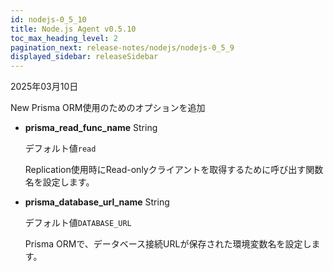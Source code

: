 ```yaml
---
id: nodejs-0_5_10
title: Node.js Agent v0.5.10
toc_max_heading_level: 2
pagination_next: release-notes/nodejs/nodejs-0_5_9
displayed_sidebar: releaseSidebar
---
```


2025年03月10日

<Status priority='1'>New</Status> Prisma ORM使用のためのオプションを追加

- **prisma_read_func_name** <span class='type'>String</span>

  デフォルト値`read`

  Replication使用時にRead-onlyクライアントを取得するために呼び出す関数名を設定します。

- **prisma_database_url_name** <span class='type'>String</span>

  デフォルト値`DATABASE_URL`

  Prisma ORMで、データベース接続URLが保存された環境変数名を設定します。


<DownloadNode2 ver="0.5.10" />
